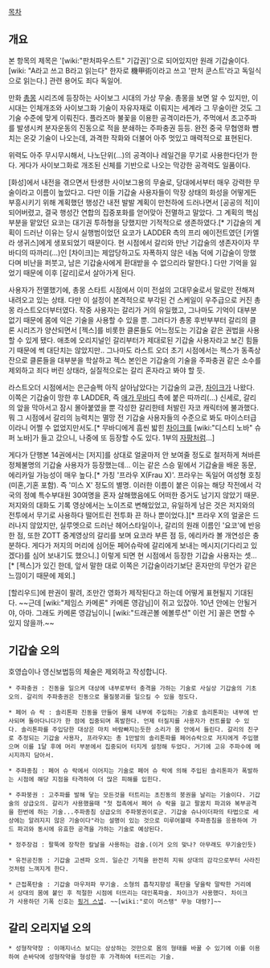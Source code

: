 [[목차]]
== 개요 ==
본 항목의 제목은 '[wiki:"판처파우스트" 기갑권]'으로 되어있지만 원래 기갑술이다. [wiki: "A라고 쓰고 B라고 읽는다" 한자로 機甲術이라고 쓰고 '판처 쿤스트'라고 독일식으로 읽는다.] 관련 용어도 죄다 독일어.

만화 [[총몽]] 시리즈에 등장하는 사이보그 시대의 가상 무술. 총몽을 보면 알 수 있지만, 이 시대는 인체개조와 사이보그화 기술이 자유자재로 이뤄지는 세계라 그 무술이란 것도 그 기술 수준에 맞게 이뤄진다. 플라즈마 불꽃을 이용한 공격이라든가, 주먹에서 초고주파를 발생시켜 분자운동의 진동으로 적을 분쇄하는 주파충권 등등. 완전 중국 무협영화 뺨치는 온갖 기술이 나오는데, 과격한 작화와 더불어 아주 멋있고 매력적으로 표현된다.

위력도 아주 무시무시해서, 나노단위(…)의 공격이나 레일건을 무기로 사용한다던가 한다. 게다가 사이보그화로 개조된 신체를 기반으로 나오는 막강한 공격력도 일품이다.

[화성]에서 내전을 겪으면서 탄생한 사이보그용의 무술로, 당대에서부터 매우 강력한 무술이라고 이름이 높았다고. 다만 이들 기갑술 사용자들이 막장 상태의 화성을 어떻게든 부흥시키기 위해 계획했던 행성간 내전 발발 계획이 만천하에 드러나면서 [공공의 적]이 되어버렸고, 결국 행성간 연합의 집중포화를 얻어맞아 전멸하고 말았다. 그 계획의 핵심부분을 맡았던 요코는 대기권 투하형을 당했지만 기적적으로 생존하였다.[* 기갑술의 계획이 드러난 이유는 당시 실행범이었던 요코가 LADDER 측의 프리 에이전트였던 [카엘라 생귀스]에게 생포되었기 때문이다. 현 시점에서 갈리와 만난 기갑술의 생존자이자 무바디의 따까리(…)인 [차이크]는 제압당하고도 자폭하지 않은 네놈 덕에 기갑술이 망했다며 비난을 퍼붓고, 남은 기갑술사에게 환대받을 수 없으리라 말한다.] 다만 기억을 잃었기 때문에 이후 [갈리]로서 살아가게 된다.

사용자가 전멸했기에, 총몽 스타트 시점에서 이미 전설의 고대무술로서 말로만 전해져 내려오고 있는 상태. 다만 이 설정이 본격적으로 부각된 건 스케일이 우주급으로 커진 총몽 라스트오더부터였다. 작중 사용자는 갈리가 거의 유일했고, 그나마도 기억이 대부분 없기 때문에 몸에 익은 기술을 사용할 수 있을 뿐. 그러다가 총몽 후반부부터 갈리의 클론 시리즈가 양산되면서 [젝스]를 비롯한 클론들도 어느정도는 기갑술 같은 권법을 사용할 수 있게 됐다. 애초에 오리지널인 갈리부터가 제대로된 기갑술 사용자라고 보긴 힘들기 때문에 썩 대단치는 않았지만.. 그나마도 라스트 오더 초기 시점에서는 젝스가 동족상잔으로 클론들을 대부분을 학살하고 젝스 본인은 기갑술의 기술을 주파충권 같은 소수를 제외하고 죄다 버린 상태라, 실질적으로는 갈리 혼자라고 봐야 할 듯.

라스트오더 시점에서는 은근슬쩍 아직 살아남았다는 기갑술의 교관, [[차이크]]가 나왔다. 이쪽은 기갑술이 망한 후 LADDER, 즉 [[애가 무바디]] 측에 붙은 따까리(…) 신세로, 갈리의 앞을 막아서고 잠시 몰아붙였을 뿐 각성한 갈리한테 처발린 자코 캐릭터에 불과했다. 뭐 그 시점에서 갈리의 능력치는 멸망 전 기갑술 사용자들의 수준으로 봐도 마이스터급이라니 어쩔 수 없었지만서도.[* 무바디에게 흠씬 밟힌 [[차이크]]를 [wiki:"디스티 노바" 슈퍼 노바]가 들고 갔으니, 나중에 또 등장할 수도 있다. 1부의 [[자팡]]처럼…]

게다가 단행본 14권에서는 [저지]를 상대로 얼굴마저 안 보여줄 정도로 철저하게 쳐바른 정체불명의 기갑술 사용자가 등장했는데… 이는 같은 스승 밑에서 기갑술을 배운 동문, 에리카일 가능성이 매우 높다.[* 가칭 '프라우 X(Frau X)'. 프라우는 독일어 여성형 호칭(미혼,기혼 포함). 즉 '미스 X' 정도의 별명. 이러한 이름이 붙은 이유는 해당 작전에서 각국의 정예 특수부대원 30여명을 혼자 살해했음에도 어떠한 증거도 남기지 않았기 때문. 저지와의 대화도 기록 영상에서는 노이즈로 변해있었고, 유일하게 남은 것은 저지와의 전투에서 무기로 사용하다 떨어트린 전투화 끈 하나 뿐이었다.][* 프라우 X의 얼굴은 드러나지 않았지만, 실루엣으로 드러난 헤어스타일이나, 갈리의 원래 이름인 '요코'에 반응한 점, 또한 ZOTT 중계영상의 갈리를 보며 요코라 부른 점 등, 에리카라 볼 개연성은 충분하다. 게다가 저지의 머리에 심어둔 페어슈락에 갈리에게 보내는 메시지(기다리고 있겠다)를 심어 보내기도 했으니.] 이렇게 되면 현 시점에서 등장한 기갑술 사용자는 셋…[* [젝스]가 있긴 한데, 앞서 말한 대로 이쪽은 기갑술이라기보단 혼자만의 무언가 같은 느낌이기 때문에 제외.]

[할리우드]에 판권이 팔려, 조만간 영화가 제작된다고 하는데 어떻게 표현될지 기대된다. ~~근데 [wiki:"제임스 카메론" 카메론 영감님]이 쥐고 있잖아. 10년 안에는 안될거야, 아마. 그래도 카메론 영감님이니 [wiki:"드래곤볼 에볼루션" 이런 거] 꼴은 면할 수 있지 않을까.~~

== 기갑술 오의 ==
호영습이나 영신보법등의 체술은 제외하고 작성합니다.

 * 주파충권 : 진동을 일으켜 대상에 내부로부터 충격을 가하는 기술로 사실상 기갑술의 기초오의. 갈리의 주파충권은 진동으로 물질붕괴를 일으킬 수 있을 정도다.

 * 페어 슈 락 : 솔리톤파 진동을 만들어 물체 내부에 주입하는 기술로 솔리톤파는 내부에 반사되며 돌아다니다가 한 점에 집중되며 폭발한다. 언제 터질지를 사용자가 컨트롤할 수 있다. 솔리톤파를 주입당한 대상은 마치 바람빠지는듯한 소리가 몸 안에서 들린다. 갈리의 친구로 추정되는 기갑술 사용자, 프라우X는 총 1만발의 솔리톤파를 페어슈락으로 저지에게 주입했으며 이를 1달 후에 머리 부분에서 집중되어 터지게 설정해 두었다. 거기에 고유 주파수에 메시지까지 담아서.

 * 주파종침 : 페어 슈 락에서 이어지는 기술로 페어 슈 락에 의해 주입된 솔리톤파가 폭발하는 시점에 해당 지점을 타격하여 더 많은 피해를 입힌다.

 * 주파붕권 : 고주파를 발해 닿는 모든것을 터트리는 초진동의 붕권을 날리는 기술이다. 기갑술의 상급오의. 갈리가 사용했을때 "첫 접촉에서 페어 슈 락을 걸고 팔꿈치 파괴와 복부공격을 한번에 하는 기술...주파종침 상급오의 주파붕권이로군. 기갑술 슈나이더파의 타법으로 세상에는 알려지지 않은 기술이다"라는 설명이 있는 것으로 미루어볼때 주파종침을 응용하여 가드 파괴와 동시에 유효한 공격을 가하는 기술로 예상된다.

 * 정주장검 : 팔뚝에 장착한 칼날을 사용하는 검술.(이거 오의 맞나? 아무래도 무기술인듯)

 * 유전공진동 : 기갑술 고센파 오의. 일순간 기척을 완전히 지워 상대의 감각으로부터 사라진것처럼 느껴지게 한다.

 * 근접폭탄술 : 기갑술 마우저파 무기술. 소형의 흡착지향성 폭탄을 닿을락 말락한 거리에서 상대의 몸에 붙인 후 적절한 시점에 터뜨리는 대인폭파술. 차이크가 사용했다. 차이크가 사용하던 기폭 신호는 [[핑거 스냅]]. ~~[wiki:"로이 머스탱" 무능 대령?]~~

== 갈리 오리지널 오의 ==
 * 성형작약장 : 이매지너스 보디는 상상하는 것만으로 몸의 형태를 바꿀 수 있기에 이를 이용하여 손바닥에 성형작약을 형성한 후 가격하여 터뜨리는 기술.
